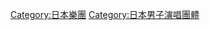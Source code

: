 {{DEFAULTSORT:Chage and Aska}}
[[Category:日本樂團|Category:日本樂團]]
[[Category:日本男子演唱團體|Category:日本男子演唱團體]]